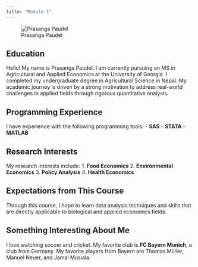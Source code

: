 ```yaml
---
title: "Module 1"
---
```


![Prasanga Paudel](assets/images/unnamed.jpg)

## Education

Hello! My name is Prasanga Paudel. I am currently pursuing an MS in Agricultural and Applied Economics at the University of Georgia. I completed my undergraduate degree in Agricultural Science in Nepal. My academic journey is driven by a strong motivation to address real-world challenges in applied fields through rigorous quantitative analysis.

## Programming Experience

I have experience with the following programming tools: - **SAS** - **STATA** - **MATLAB**

## Research Interests

My research interests include: 1. **Food Economics** 2. **Environmental Economics** 3. **Policy Analysis** 4. **Health Economics**

## Expectations from This Course

Through this course, I hope to learn data analysis techniques and skills that are directly applicable to biological and applied economics fields.

## Something Interesting About Me

I love watching soccer and cricket. My favorite club is **FC Bayern Munich**, a club from Germany. My favorite players from Bayern are Thomas Müller, Manuel Neuer, and Jamal Musiala.
